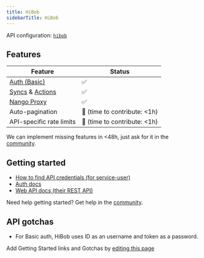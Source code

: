 ```yaml
---
title: HiBob
sidebarTitle: HiBob
---
```


API configuration: [`hibob`](https://nango.dev/providers.yaml)

## Features

| Feature                                                                          | Status                          |
| -------------------------------------------------------------------------------- | ------------------------------- |
| [Auth (Basic)](/guides/api-key)                                                      | ✅                              |
| [Syncs](/guides/sync) & [Actions](/guides/action)                                                              | ✅                              |
| [Nango Proxy](/guides/proxy)                          | ✅                              |
| Auto-pagination                     | 🚫 (time to contribute: &lt;1h) |
| API-specific rate limits | 🚫 (time to contribute: &lt;1h) |

<Tip>We can implement missing features in &lt;48h, just ask for it in the [community](https://nango.dev/slack).</Tip>

## Getting started

-   [How to find API credentials (for service-user)](https://apidocs.hibob.com/docs/api-service-users#how-to-create-a-new-service-user)
-   [Auth docs](https://apidocs.hibob.com/docs/api-service-users#using-service-users-in-bob)
-   [Web API docs (their REST API)](https://apidocs.hibob.com/reference)

<Tip>Need help getting started? Get help in the [community](https://nango.dev/slack).</Tip>

## API gotchas

- For Basic auth, HiBob uses ID as an username and token as a password.

<Note>Add Getting Started links and Gotchas by [editing this page](https://github.com/nangohq/nango/tree/master/docs-v2/integrations/all/hibob.mdx)</Note>
